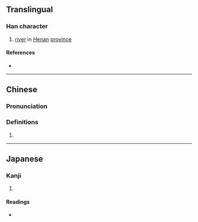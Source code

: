 {{also|浉}}
{{character info}}
==Translingual==

===Han character===
{{Han char|rn=85|rad=水|as=10|sn=13|four=31127|canj=EHRB|ids=⿰氵師}}

# [[river]] in [[Henan]] [[province]]

====References====
* {{Han ref|kx=0640.270|dkj=17972|hdz=31701.070|uh=6EAE|ud=28334|bh=DE69|bd=56937}}

----

==Chinese==
{{zh-forms|s=浉}}

===Pronunciation===
{{zh-pron
|m=shī
|c=si1
|mc=
|oc=
|ma=
|cat=pn
}}

===Definitions===
{{zh-hanzi}}

# {{rfdef|zh}}

----

==Japanese==

===Kanji===
{{ja-kanji|grade=|rs=水10}}

# {{rfdef|ja|sort=水10}}

====Readings====
* {{ja-readings|on=[[し]] (shi)|kun=}}